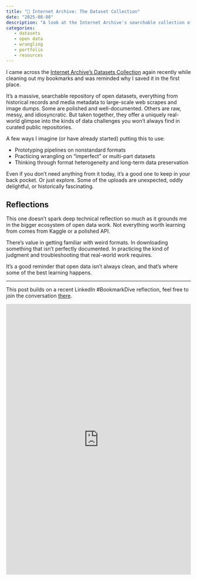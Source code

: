 ```yaml
---
title: "📌 Internet Archive: The Dataset Collection"
date: "2025-08-08"
description: "A look at the Internet Archive's searchable collection of open datasets, a goldmine for prototyping, wrangling practice, and messy real-world data."
categories:
   - datasets
   - open data
   - wrangling
   - portfolio
   - resources
---
```


I came across the [Internet Archive's Datasets Collection](https://archive.org/details/datasets) again recently while cleaning out my bookmarks and was reminded why I saved it in the first place.

It’s a massive, searchable repository of open datasets, everything from historical records and media metadata to large-scale web scrapes and image dumps. Some are polished and well-documented. Others are raw, messy, and idiosyncratic. But taken together, they offer a uniquely real-world glimpse into the kinds of data challenges you won’t always find in curated public repositories.

A few ways I imagine (or have already started) putting this to use:

- Prototyping pipelines on nonstandard formats
- Practicing wrangling on “imperfect” or multi-part datasets
- Thinking through format heterogeneity and long-term data preservation

Even if you don’t need anything from it today, it’s a good one to keep in your back pocket. Or just explore. Some of the uploads are unexpected, oddly delightful, or historically fascinating.

## Reflections

This one doesn’t spark deep technical reflection so much as it grounds me in the bigger ecosystem of open data work. Not everything worth learning from comes from Kaggle or a polished API.

There’s value in getting familiar with weird formats. In downloading something that isn’t perfectly documented. In practicing the kind of judgment and troubleshooting that real-world work requires.

It’s a good reminder that open data isn’t always clean, and that’s where some of the best learning happens.

---

This post builds on a recent LinkedIn #BookmarkDive reflection, feel free to join the conversation [there](https://www.linkedin.com/posts/mirandaleigh_internet-archive-digital-library-of-free-activity-7359610348510846976-Y-2L?utm_source=share&utm_medium=member_desktop&rcm=ACoAAAlIdLkBFtiJzHRZxK10HWpjPNqHsthrMgg3).

<iframe src="https://www.linkedin.com/embed/feed/update/urn:li:share:7359610347571298305?collapsed=1" height="737" width="504" frameborder="0" allowfullscreen="" title="Embedded post"></iframe>
